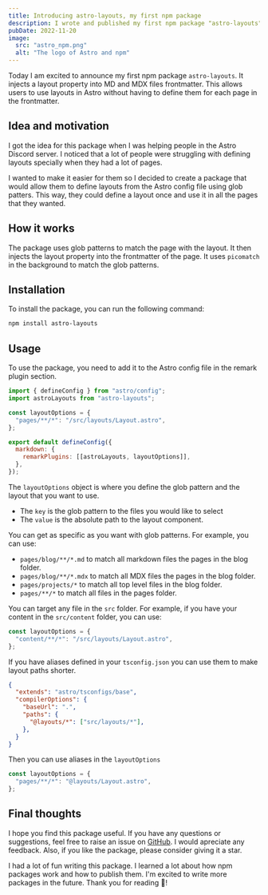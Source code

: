 ```yaml
---
title: Introducing astro-layouts, my first npm package
description: I wrote and published my first npm package "astro-layouts". Here some details about how I got the idea and how it works
pubDate: 2022-11-20
image:
  src: "astro_npm.png"
  alt: "The logo of Astro and npm"
---
```


Today I am excited to announce my first npm package `astro-layouts`. It injects a layout property into MD and MDX files frontmatter. This allows users to use layouts in Astro without having to define them for each page in the frontmatter.

## Idea and motivation

I got the idea for this package when I was helping people in the Astro Discord server. I noticed that a lot of people were struggling with defining layouts specially when they had a lot of pages. 

I wanted to make it easier for them so I decided to create a package that would allow them to define layouts from the Astro config file using glob patters. This way, they could define a layout once and use it in all the pages that they wanted.

## How it works

The package uses glob patterns to match the page with the layout. It then injects the layout property into the frontmatter of the page. It uses `picomatch` in the background to match the glob patterns.

## Installation

To install the package, you can run the following command:

```bash
npm install astro-layouts
```

## Usage

To use the package, you need to add it to the Astro config file in the remark plugin section. 

```js title="astro.config.mjs"
import { defineConfig } from "astro/config";
import astroLayouts from "astro-layouts";

const layoutOptions = {
  "pages/**/*": "/src/layouts/Layout.astro",
};

export default defineConfig({
  markdown: {
    remarkPlugins: [[astroLayouts, layoutOptions]],
  },
});
```

The `layoutOptions` object is where you define the glob pattern and the layout that you want to use. 

- The `key` is the glob pattern to the files you would like to select 
- The `value` is the absolute path to the layout component.

You can get as specific as you want with glob patterns. For example, you can use:

- `pages/blog/**/*.md` to match all markdown files the pages in the blog folder.
- `pages/blog/**/*.mdx` to match all MDX files the pages in the blog folder.
- `pages/projects/*` to match all top level files in the blog folder.
- `pages/**/*` to match all files in the pages folder.

You can target any file in the `src` folder. For example, if you have your content in the `src/content` folder, you can use:

```js
const layoutOptions = {
  "content/**/*": "/src/layouts/Layout.astro",
};
```

If you have aliases defined in your `tsconfig.json` you can use them to make layout paths shorter.

```json title="tsconfig.json"
{
  "extends": "astro/tsconfigs/base",
  "compilerOptions": {
    "baseUrl": ".",
    "paths": {
      "@layouts/*": ["src/layouts/*"],
    },
  }
}

```

Then you can use aliases in the `layoutOptions`

```js
const layoutOptions = {
  "pages/**/*": "@layouts/Layout.astro",
};
```

## Final thoughts

I hope you find this package useful. If you have any questions or suggestions, feel free to raise an issue on [GitHub](https://github.com/kevinzunigacuellar/astro-layouts). I would apreciate any feedback. Also, if you like the package, please consider giving it a star. 

I had a lot of fun writing this package. I learned a lot about how npm packages work and how to publish them. I'm excited to write more packages in the future. Thank you for reading 🥰!